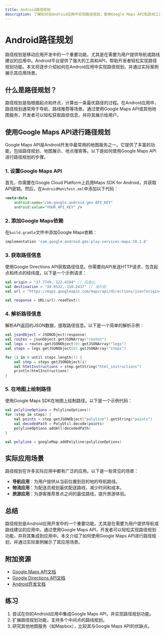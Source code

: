 ```yaml
---
title: Android路径规划
description: 了解如何在Android应用中实现路径规划，使用Google Maps API和其他工具为用户提供导航功能。
---
```


# Android路径规划

路径规划是移动应用开发中的一个重要功能，尤其是在需要为用户提供导航或路线建议的应用中。Android平台提供了强大的工具和API，帮助开发者轻松实现路径规划功能。本文将逐步介绍如何在Android应用中实现路径规划，并通过实际案例展示其应用场景。

## 什么是路径规划？

路径规划是指根据起点和终点，计算出一条最优路径的过程。在Android应用中，路径规划通常用于导航、路线推荐等场景。通过使用Google Maps API或其他地图服务，开发者可以轻松获取路径信息，并将其展示给用户。

## 使用Google Maps API进行路径规划

Google Maps API是Android开发中最常用的地图服务之一。它提供了丰富的功能，包括路径规划、地图展示、地点搜索等。以下是如何使用Google Maps API进行路径规划的步骤。

### 1. 设置Google Maps API

首先，你需要在Google Cloud Platform上启用Maps SDK for Android，并获取API密钥。然后，在`AndroidManifest.xml`中添加以下代码：

```xml
<meta-data
    android:name="com.google.android.geo.API_KEY"
    android:value="YOUR_API_KEY" />
```

### 2. 添加Google Maps依赖

在`build.gradle`文件中添加Google Maps依赖：

```groovy
implementation 'com.google.android.gms:play-services-maps:18.1.0'
```

### 3. 获取路径信息

使用Google Directions API获取路径信息。你需要向API发送HTTP请求，包含起点和终点的经纬度。以下是一个示例请求：

```kotlin
val origin = "37.7749,-122.4194" // 旧金山
val destination = "34.0522,-118.2437" // 洛杉矶
val url = "https://maps.googleapis.com/maps/api/directions/json?origin=$origin&destination=$destination&key=YOUR_API_KEY"

val response = URL(url).readText()
```

### 4. 解析路径信息

解析API返回的JSON数据，提取路径信息。以下是一个简单的解析示例：

```kotlin
val jsonObject = JSONObject(response)
val routes = jsonObject.getJSONArray("routes")
val legs = routes.getJSONObject(0).getJSONArray("legs")
val steps = legs.getJSONObject(0).getJSONArray("steps")

for (i in 0 until steps.length()) {
    val step = steps.getJSONObject(i)
    val htmlInstructions = step.getString("html_instructions")
    println(htmlInstructions)
}
```

### 5. 在地图上绘制路径

使用Google Maps SDK在地图上绘制路径。以下是一个示例代码：

```kotlin
val polylineOptions = PolylineOptions()
for (step in steps) {
    val points = step.getJSONObject("polyline").getString("points")
    val decodedPath = PolyUtil.decode(points)
    polylineOptions.addAll(decodedPath)
}

val polyline = googleMap.addPolyline(polylineOptions)
```

## 实际应用场景

路径规划在许多实际应用中都有广泛的应用。以下是一些常见的场景：

- **导航应用**：为用户提供从当前位置到目的地的导航路线。
- **物流应用**：为配送员规划最优配送路线，减少时间和成本。
- **旅游应用**：为游客推荐景点之间的最佳路线，提升旅游体验。

## 总结

路径规划是Android应用开发中的一个重要功能，尤其是在需要为用户提供导航或路线建议的应用中。通过使用Google Maps API，开发者可以轻松实现路径规划功能，并将其集成到应用中。本文介绍了如何使用Google Maps API进行路径规划，并通过实际案例展示了其应用场景。

## 附加资源

- [Google Maps API文档](https://developers.google.com/maps/documentation)
- [Google Directions API文档](https://developers.google.com/maps/documentation/directions/start)
- [Android开发文档](https://developer.android.com/docs)

## 练习

1. 尝试在你的Android应用中集成Google Maps API，并实现路径规划功能。
2. 扩展路径规划功能，支持多个中间点的路线规划。
3. 研究其他地图服务（如Mapbox），比较其与Google Maps API的优缺点。
